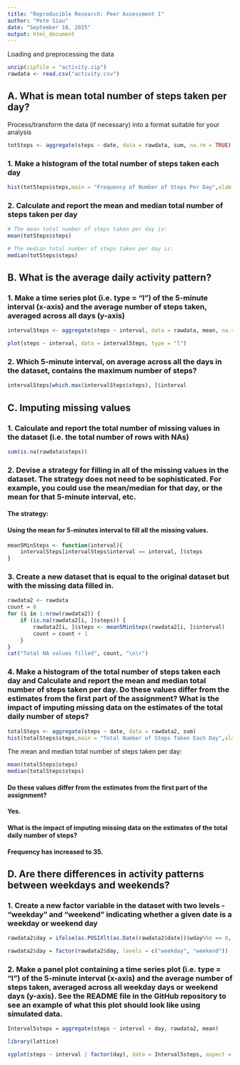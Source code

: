 ```yaml
---
title: "Reproducible Research: Peer Assessment 1"
author: "Pete Siau"
date: "September 18, 2015"
output: html_document
---
```


Loading and preprocessing the data
```r
unzip(zipfile = "activity.zip")
rawdata <- read.csv("activity.csv")
```

## A. What is mean total number of steps taken per day?

Process/transform the data (if necessary) into a format suitable for your analysis
```r
totSteps <- aggregate(steps ~ date, data = rawdata, sum, na.rm = TRUE)
```

### 1. Make a histogram of the total number of steps taken each day

```r
hist(totSteps$steps,main = "Frequency of Number of Steps Per Day",xlab = "Steps Taken per Day", ylab = "Frequency",col = "blue")
```

### 2. Calculate and report the mean and median total number of steps taken per day
```r
# The mean total number of steps taken per day is:
mean(totSteps$steps)

# The median total number of steps taken per day is:
median(totSteps$steps)
```

## B. What is the average daily activity pattern?

### 1. Make a time series plot (i.e. type = "l") of the 5-minute interval (x-axis) and the average number of steps taken, averaged across all days (y-axis)

```r
intervalSteps <- aggregate(steps ~ interval, data = rawdata, mean, na.rm = TRUE)

plot(steps ~ interval, data = intervalSteps, type = "l")
```

### 2. Which 5-minute interval, on average across all the days in the dataset, contains the maximum number of steps?

```r
intervalSteps[which.max(intervalSteps$steps), ]$interval
```

## C. Imputing missing values

### 1. Calculate and report the total number of missing values in the dataset (i.e. the total number of rows with NAs)

```r
sum(is.na(rawdata$steps))
```

### 2. Devise a strategy for filling in all of the missing values in the dataset. The strategy does not need to be sophisticated. For example, you could use the mean/median for that day, or the mean for that 5-minute interval, etc.

#### The strategy:
#### Using the mean for 5-minutes interval to fill all the missing values.

```r
mean5MinSteps <- function(interval){
    intervalSteps[intervalSteps$interval == interval, ]$steps
}
```

### 3. Create a new dataset that is equal to the original dataset but with the missing data filled in.

```r
rawdata2 <- rawdata
count = 0
for (i in 1:nrow(rawdata2)) {
    if (is.na(rawdata2[i, ]$steps)) {
        rawdata2[i, ]$steps <- mean5MinSteps(rawdata2[i, ]$interval)
        count = count + 1
    }
}
cat("Total NA values filled", count, "\n\r")
```

### 4. Make a histogram of the total number of steps taken each day and Calculate and report the mean and median total number of steps taken per day. Do these values differ from the estimates from the first part of the assignment? What is the impact of imputing missing data on the estimates of the total daily number of steps?

```r
totalSteps <- aggregate(steps ~ date, data = rawdata2, sum)
hist(totalSteps$steps,main = "Total Number of Steps Taken Each Day",xlab = "Steps Taken Each Day", ylab = "Frequency",col = "blue")
```

The mean and median total number of steps taken per day:
```r
mean(totalSteps$steps)
median(totalSteps$steps)
```
#### Do these values differ from the estimates from the first part of the assignment? 
#### Yes.

#### What is the impact of imputing missing data on the estimates of the total daily number of steps?
#### Frequency has increased to 35.

## D. Are there differences in activity patterns between weekdays and weekends?

### 1. Create a new factor variable in the dataset with two levels - "weekday" and "weekend" indicating whether a given date is a weekday or weekend day

```r
rawdata2$day = ifelse(as.POSIXlt(as.Date(rawdata2$date))$wday%%6 == 0, "weekend", "weekday")

rawdata2$day = factor(rawdata2$day, levels = c("weekday", "weekend"))
```

### 2. Make a panel plot containing a time series plot (i.e. type = "l") of the 5-minute interval (x-axis) and the average number of steps taken, averaged across all weekday days or weekend days (y-axis). See the README file in the GitHub repository to see an example of what this plot should look like using simulated data.

```r
Interval5steps = aggregate(steps ~ interval + day, rawdata2, mean)

library(lattice)

xyplot(steps ~ interval | factor(day), data = Interval5steps, aspect = 1/2,type = "l", xlab = "5-minute Interval", ylab="Average Number of Steps")
```
